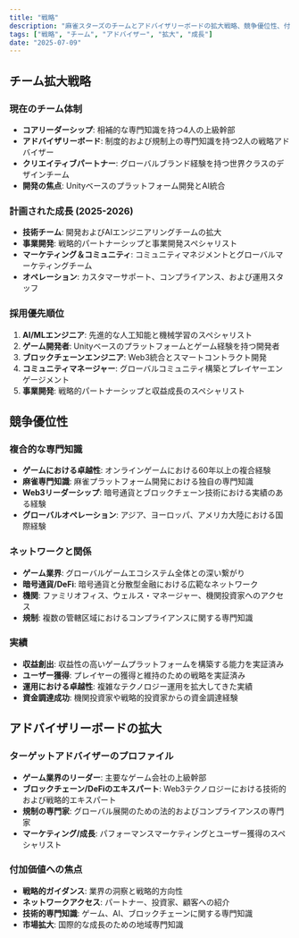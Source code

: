 ```yaml
---
title: "戦略"
description: "麻雀スターズのチームとアドバイザリーボードの拡大戦略、競争優位性、付加価値への焦点。"
tags: ["戦略", "チーム", "アドバイザー", "拡大", "成長"]
date: "2025-07-09"
---
```


## チーム拡大戦略

### 現在のチーム体制
- **コアリーダーシップ**: 相補的な専門知識を持つ4人の上級幹部
- **アドバイザリーボード**: 制度的および規制上の専門知識を持つ2人の戦略アドバイザー
- **クリエイティブパートナー**: グローバルブランド経験を持つ世界クラスのデザインチーム
- **開発の焦点**: Unityベースのプラットフォーム開発とAI統合

### 計画された成長 (2025-2026)
- **技術チーム**: 開発およびAIエンジニアリングチームの拡大
- **事業開発**: 戦略的パートナーシップと事業開発スペシャリスト
- **マーケティング＆コミュニティ**: コミュニティマネジメントとグローバルマーケティングチーム
- **オペレーション**: カスタマーサポート、コンプライアンス、および運用スタッフ

### 採用優先順位
1. **AI/MLエンジニア**: 先進的な人工知能と機械学習のスペシャリスト
2. **ゲーム開発者**: Unityベースのプラットフォームとゲーム経験を持つ開発者
3. **ブロックチェーンエンジニア**: Web3統合とスマートコントラクト開発
4. **コミュニティマネージャー**: グローバルコミュニティ構築とプレイヤーエンゲージメント
5. **事業開発**: 戦略的パートナーシップと収益成長のスペシャリスト


## 競争優位性

### 複合的な専門知識
- **ゲームにおける卓越性**: オンラインゲームにおける60年以上の複合経験
- **麻雀専門知識**: 麻雀プラットフォーム開発における独自の専門知識
- **Web3リーダーシップ**: 暗号通貨とブロックチェーン技術における実績のある経験
- **グローバルオペレーション**: アジア、ヨーロッパ、アメリカ大陸における国際経験

### ネットワークと関係
- **ゲーム業界**: グローバルゲームエコシステム全体との深い繋がり
- **暗号通貨/DeFi**: 暗号通貨と分散型金融における広範なネットワーク
- **機関**: ファミリオフィス、ウェルス・マネージャー、機関投資家へのアクセス
- **規制**: 複数の管轄区域におけるコンプライアンスに関する専門知識

### 実績
- **収益創出**: 収益性の高いゲームプラットフォームを構築する能力を実証済み
- **ユーザー獲得**: プレイヤーの獲得と維持のための戦略を実証済み
- **運用における卓越性**: 複雑なテクノロジー運用を拡大してきた実績
- **資金調達成功**: 機関投資家や戦略的投資家からの資金調達経験


## アドバイザリーボードの拡大

### ターゲットアドバイザーのプロファイル
- **ゲーム業界のリーダー**: 主要なゲーム会社の上級幹部
- **ブロックチェーン/DeFiのエキスパート**: Web3テクノロジーにおける技術的および戦略的エキスパート
- **規制の専門家**: グローバル展開のための法的およびコンプライアンスの専門家
- **マーケティング/成長**: パフォーマンスマーケティングとユーザー獲得のスペシャリスト

### 付加価値への焦点
- **戦略的ガイダンス**: 業界の洞察と戦略的方向性
- **ネットワークアクセス**: パートナー、投資家、顧客への紹介
- **技術的専門知識**: ゲーム、AI、ブロックチェーンに関する専門知識
- **市場拡大**: 国際的な成長のための地域専門知識